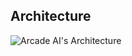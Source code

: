 ## Architecture

<img
    className="w-full"
    src="/images/marketechture.svg"
    alt="Arcade AI's Architecture"
/>
